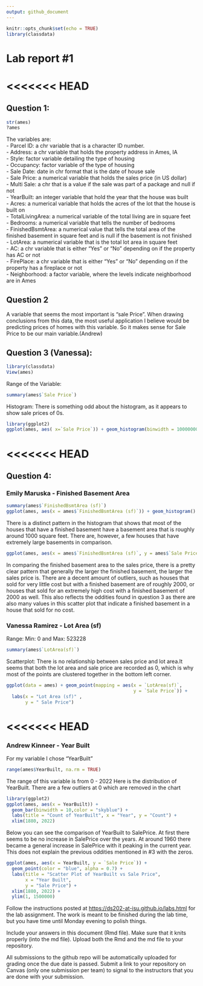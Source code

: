 ```yaml
---
output: github_document
---
```


<!-- README.md is generated from README.Rmd. Please edit the README.Rmd file -->

```r
knitr::opts_chunk$set(echo = TRUE)
library(classdata)
```

# Lab report #1

<<<<<<< HEAD
=======
## Question 1:

```r
str(ames)
?ames
```

The variables are:\
- Parcel ID: a chr variable that is a character ID number.\
- Address: a chr variable that holds the property address in Ames, IA\
- Style: factor variable detailing the type of housing\
- Occupancy: factor variable of the type of housing\
- Sale Date: date in chr format that is the date of house sale\
- Sale Price: a numerical variable that holds the sales price (in US dollar)\
- Multi Sale: a chr that is a value if the sale was part of a package and null if not\
- YearBuilt: an integer variable that hold the year that the house was built\
- Acres: a numerical variable that holds the acres of the lot that the house is built on\
- TotalLivingArea: a numerical variable of the total living are in square feet\
- Bedrooms: a numerical variable that tells the number of bedrooms\
- FinishedBsmtArea: a numerical value that tells the total area of the finished basement in square feet and is null if the basement is not finished\
- LotArea: a numerical variable that is the total lot area in square feet\
- AC: a chr variable that is either "Yes" or "No" depending on if the property has AC or not\
- FirePlace: a chr variable that is either "Yes" or "No" depending on if the property has a fireplace or not\
- Neighborhood: a factor variable, where the levels indicate neighborhood are in Ames

## Question 2

A variable that seems the most important is "sale Price". When drawing conclusions from this data, the most useful application I believe would be predicting prices of homes with this variable. So it makes sense for Sale Price to be our main variable.(Andrew)

## Question 3 (Vanessa):

```r
library(classdata)
View(ames)
```

Range of the Variable:

```r
summary(ames$`Sale Price`)
```

Histogram: There is something odd about the histogram, as it appears to show sale prices of 0s.

```r
library(ggplot2)
ggplot(ames, aes( x=`Sale Price`)) + geom_histogram(binwidth = 10000000)
```


<<<<<<< HEAD
=======
## Question 4:

### Emily Maruska - Finished Basement Area
```r
summary(ames$`FinishedBsmtArea (sf)`)
ggplot(ames, aes(x = ames$`FinishedBsmtArea (sf)`)) + geom_histogram()
```
There is a distinct pattern in the histogram that shows that most of the houses that have a finished basement have a basement area that is roughly around 1000 square feet. There are, however, a few houses that have extremely large basements in comparison.
```r
ggplot(ames, aes(x = ames$`FinishedBsmtArea (sf)`, y = ames$`Sale Price`)) + ylim(0, 1300000) + geom_point()
```  

In comparing the finished basement area to the sales price, there is a pretty clear pattern that generally the larger the finished basement, the larger the sales price is. There are a decent amount of outliers, such as houses that sold for very little cost but with a finished basement are of roughly 2000, or houses that sold for an extremely high cost with a finished basement of 2000 as well. This also reflects the oddities found in question 3 as there are also many values in this scatter plot that indicate a finished basement in a house that sold for no cost.  










### Vanessa Ramirez - Lot Area (sf)
Range: Min: 0 and Max: 523228  
```r
summary(ames$`LotArea(sf)`)
```

Scatterplot: 
There is no relationship between sales price and lot area.It seems that both the lot area
and sale price are recorded as 0, which is why most of the points are clustered together 
in the bottom left corner. 
```r
ggplot(data = ames) + geom_point(mapping = aes(x = `LotArea(sf)`, 
                                               y = `Sale Price`)) + 
  labs(x = "Lot Area (sf)" , 
       y = " Sale Price")
```
















<<<<<<< HEAD
=======




### Andrew Kinneer - Year Built
For my variable I chose "YearBuilt"
```R
range(ames$YearBuilt, na.rm = TRUE)
```
The range of this variable is from 0 - 2022
Here is the distribution of YearBuilt. There are a few outliers at 0 which are removed in the chart
```R
library(ggplot2)
ggplot(ames, aes(x = YearBuilt)) +
  geom_bar(binwidth = 10,color = "skyblue") +
  labs(title = "Count of YearBuilt", x = "Year", y = "Count") +
  xlim(1880, 2022)
```

Below you can see the comparison of YearBuilt to SalePrice. At first there seems to be no increase in SalePrice over the years. At around 1960 there became a general increase in SalePrice with it peaking in the current year. This does not explain the previous oddities mentioned in #3 with the zeros.

```R
ggplot(ames, aes(x = YearBuilt, y = `Sale Price`)) +
  geom_point(color = "blue", alpha = 0.7) +
  labs(title = "Scatter Plot of YearBuilt vs Sale Price",
       x = "Year Built",
       y = "Sale Price") +
  xlim(1880, 2022) +
  ylim(1, 1500000)
```


Follow the instructions posted at <https://ds202-at-isu.github.io/labs.html> for the lab assignment. The work is meant to be finished during the lab time, but you have time until Monday evening to polish things.

Include your answers in this document (Rmd file). Make sure that it knits properly (into the md file). Upload both the Rmd and the md file to your repository.

All submissions to the github repo will be automatically uploaded for grading once the due date is passed. Submit a link to your repository on Canvas (only one submission per team) to signal to the instructors that you are done with your submission.
